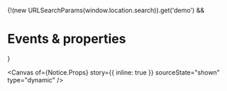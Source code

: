 
<Meta of={Notice} name="Events & properties" />

{!(new URLSearchParams(window.location.search)).get('demo') && <h1>Events & properties</h1>}

<Canvas
  of={Notice.Props}
  story={{ inline: true }}
  sourceState="shown"
  type="dynamic"
/>

<Controls of={Notice.Props} sort="requiredFirst" />
